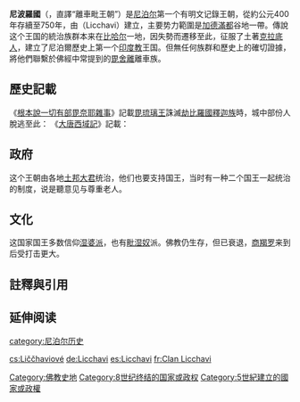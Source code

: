 {{尼泊尔历史}}
'''尼波羅國'''（{{lang-ne|लिच्छवी वंश|Licchavī vanśa}}，直譯“離車毗王朝”）是[[尼泊尔|尼泊尔]]第一个有明文记錄王朝，從約公元400年存續至750年，由{{le|離車族|Licchavi (clan)}}（Licchavi）建立，主要势力範圍是[[加德滿都|加德滿都]]谷地一帶。傳說这个王国的統治族群本来在[[比哈尔|比哈尔]]一地，因失勢而遷移至此，征服了土著[[克拉底人|克拉底人]]，建立了尼泊爾歷史上第一个[[印度教|印度教]]王国。但無任何族群和歷史上的確切證據，將他們聯繫於佛經中常提到的[[毘舍離|毘舍離]]離車族。

==歷史記載==
《[[根本說一切有部毘奈耶雜事|根本說一切有部毘奈耶雜事]]》記載[[毘琉璃王|毘琉璃王]]誅滅[[劫比羅國|劫比羅國]][[釋迦族|釋迦族]]時，城中部份人脫逃至此：
{{Cquote|諸釋種於過去時。不同業者出城而去。或往[[末羅國|末羅國]]。或往'''泥波羅'''。或往其餘聚落城邑。}}
《[[大唐西域記|大唐西域記]]》記載： {{Cquote|尼波羅國。周四千餘里。在雪山中。國大都城周二十餘里。山川連屬。宜穀稼多花菓。出赤銅、[[犛牛|犛牛]]、命命鳥。貨用赤銅錢。氣序寒烈。風俗險詖。人性剛獷。信義輕薄。無學藝。有工巧。形貌醜弊。邪正兼信。伽藍天祠。接堵連隅。僧徒二千餘人。大小二乘。兼功綜習。[[外道|外道]]異學。其數不詳。王[[剎帝利|剎帝利]]。'''栗呫婆種'''也。志學清高。純信佛法。近代有王號[[鴦輸伐摩|鴦輸伐摩]](唐言光胄)。碩學聰叡。自製聲明論。重學敬德。遐邇著聞。都城東南有小水池。以人火投之。水即焰起。更投餘物。亦變為火。<ref>《[[大唐西域記|大唐西域記]]》卷第七(五國)。</ref>}}

==政府==
这个王朝由各地[[土邦|土邦]][[大君|大君]]统治，他们也要支持国王，当时有一种二个国王一起统治的制度，说是聽意见与尊重老人。

==文化==
这国家国王多数信仰[[湿婆派|湿婆派]]，也有[[毗湿奴|毗湿奴]]派。佛教仍生存，但已衰退，[[商羯罗|商羯罗]]来到后受打击更大。

==註釋與引用==
{{reflist}}

== 延伸阅读 ==
{{Wikisource further reading}}

[[category:尼泊尔历史|category:尼泊尔历史]]
[[Category:佛教史地|Category:佛教史地]]
[[Category:8世纪终结的国家或政权|Category:8世纪终结的国家或政权]]
[[Category:5世紀建立的國家或政權|Category:5世紀建立的國家或政權]]

[[cs:Liččhaviové|cs:Liččhaviové]]
[[de:Licchavi|de:Licchavi]]
[[es:Licchavi|es:Licchavi]]
[[fr:Clan_Licchavi|fr:Clan Licchavi]]